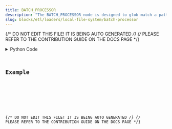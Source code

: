 ```yaml
---
title: BATCH_PROCESSOR
description: "The BATCH_PROCESSOR node is designed to glob match a pattern in the given input directory."
slug: blocks/etl/loaders/local-file-system/batch-processor
---
```


{/* DO NOT EDIT THIS FILE! IT IS BEING AUTO GENERATED */}
{/* PLEASE REFER TO THE CONTRIBUTION GUIDE ON THE DOCS PAGE */}


<PythonDocsDisplay docstring={docstring} />
<details>
<summary>Python Code</summary>



<Code code={pythonCode} lang="py" wrap theme="dracula" />

[Find this Flojoy Block on GitHub](https://github.com/flojoy-ai/blocks/blob/main/blocks/ETL/LOADERS/LOCAL_FILE_SYSTEM/BATCH_PROCESSOR/BATCH_PROCESSOR.py)

</details>

## Example


<GetHelpWidget />


<AppDisplay app={app} blockName="BATCH_PROCESSOR" client:visible />


<Example />

{/* DO NOT EDIT THIS FILE! IT IS BEING AUTO GENERATED */}
{/* PLEASE REFER TO THE CONTRIBUTION GUIDE ON THE DOCS PAGE */}
